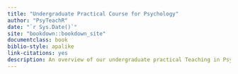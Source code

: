 ```yaml
--- 
title: "Undergraduate Practical Course for Psychology"
author: "PsyTeachR"
date: "`r Sys.Date()`"
site: "bookdown::bookdown_site"
documentclass: book
biblio-style: apalike
link-citations: yes
description: An overview of our undergraduate practical Teaching in Psychology using R and the Tidyverse for reproducible data analysis and open educational practices and in our pedadogical approach
---
```


